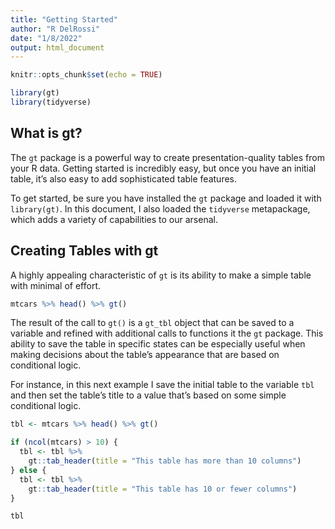 ```yaml
---
title: "Getting Started"
author: "R DelRossi"
date: "1/8/2022"
output: html_document
---
```


```r
knitr::opts_chunk$set(echo = TRUE)

library(gt)
library(tidyverse)
```

## What is gt?

The `gt` package is a powerful way to create presentation-quality tables from your R data. Getting started is incredibly easy, but once you have an initial table, it's also easy to add sophisticated table features.

To get started, be sure you have installed the `gt` package and loaded it with `library(gt)`. In this document, I also loaded the `tidyverse` metapackage, which adds a variety of capabilities to our arsenal.

## Creating Tables with gt

A highly appealing characteristic of `gt` is its ability to make a simple table with minimal of effort.

```r
mtcars %>% head() %>% gt()
```

The result of the call to `gt()` is a `gt_tbl` object that can be saved to a variable and refined with additional calls to functions it the `gt` package. This ability to save the table in specific states can be especially useful when making decisions about the table's appearance that are based on conditional logic.

For instance, in this next example I save the initial table to the variable `tbl` and then set the table's title to a value that's based on some simple conditional logic.

```r
tbl <- mtcars %>% head() %>% gt()

if (ncol(mtcars) > 10) {
  tbl <- tbl %>% 
    gt::tab_header(title = "This table has more than 10 columns")
} else {
  tbl <- tbl %>% 
    gt::tab_header(title = "This table has 10 or fewer columns")
}

tbl
```
